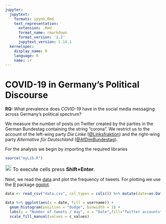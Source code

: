 ```yaml
---
jupyter:
  jupytext:
    formats: ipynb,Rmd
    text_representation:
      extension: .Rmd
      format_name: rmarkdown
      format_version: '1.2'
      jupytext_version: 1.14.1
  kernelspec:
    display_name: R
    language: R
    name: ir
---
```


<!-- #region -->
# COVID-19 in Germany's Political Discourse 


**RQ:** What prevalence does *COVID-19* have in the social media messaging across Germany's political spectrum? 

We measure the number of posts on Twitter created by the parties in the German Bundestag containing the string "corona". We restrict us to the account of the left-wing party *Die Linke* ([@Linksfraktion](https://twitter.com/Linksfraktion)) and the right-wing party *Alternative für Deutschland* ([@AfDimBundestag](https://twitter.com/AfDimBundestag)).


For the analysis we begin by importing the required libraries
<!-- #endregion -->

```r
source("myLib.R")
```

<div class="alert alert-info", style="font-size:16px">
    <img src="https://emojipedia-us.s3.dualstack.us-west-1.amazonaws.com/thumbs/120/apple/237/electric-light-bulb_1f4a1.png" width="20"/>  To execute cells press <strong>Shift+Enter</strong>.
</div>


Next, we read the [data](./data.csv) and plot the frequency of tweets. For plotting we use the [R](https://www.r-project.org/) package [ggplot](https://ggplot2.tidyverse.org/).

```r
data <- read_csv("data.csv", col_types = cols()) %>% mutate(date=as.Date(date)) 

data %>% ggplot(aes(x = date, fill = username)) +
  geom_histogram(position = "dodge", binwidth = 1) + 
  labs(y = "Number of tweets / day", x = "Date",fill="Twitter accounts") +
  scale_fill_manual(values = c_values)
```

```r

```
